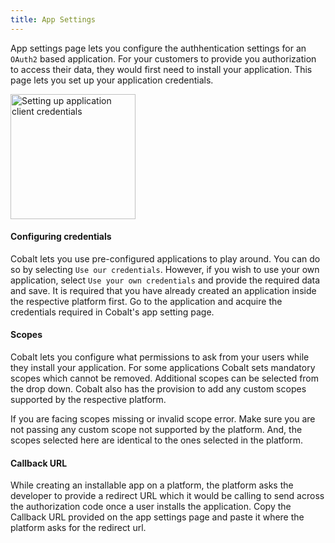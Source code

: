 ```yaml
---
title: App Settings
---
```


App settings page lets you configure the authhentication settings for an `OAuth2` based application. For your customers to provide you authorization to access their data,
they would first need to install your application. This page lets you set up your application credentials.

<img height="200" src="/images/app_setting.png" alt="Setting up application client credentials"/>

#### Configuring credentials

Cobalt lets you use pre-configured applications to play around. You can do so by selecting `Use our credentials`. However, if you wish to use your own application,
select `Use your own credentials` and provide the required data and save. It is required that you have already created an application inside the respective platform first.
Go to the application and acquire the credentials required in Cobalt's app setting page.

#### Scopes

Cobalt lets you configure what permissions to ask from your users while they install your application. For some applications Cobalt sets mandatory scopes which cannot be
removed. Additional scopes can be selected from the drop down. Cobalt also has the provision to add any custom scopes supported by the respective platform.

<Warning>
If you are facing scopes missing or invalid scope error. Make sure you are not passing any custom scope not supported by the platform. And, the scopes selected here are
identical to the ones selected in the platform.
</Warning>

#### Callback URL

While creating an installable app on a platform, the platform asks the developer to provide a redirect URL which it would be calling to send across the authorization code once a 
user installs the application. Copy the Callback URL provided on the app settings page and paste it where the platform asks for the redirect url.